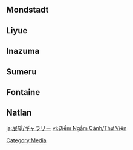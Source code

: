 {{CustomTabs
|tab1 = Overview
|tab2 = Gallery
}}
==Mondstadt==
{{Main|Viewpoint/Mondstadt}}
{{Viewpoints by Category Gallery|Mondstadt}}

==Liyue==
{{Main|Viewpoint/Liyue}}
{{Viewpoints by Category Gallery|Liyue}}

==Inazuma==
{{Main|Viewpoint/Inazuma}}
{{Viewpoints by Category Gallery|Inazuma}}

==Sumeru==
{{Main|Viewpoint/Sumeru}}
{{Viewpoints by Category Gallery|Sumeru}}

==Fontaine==
{{Main|Viewpoint/Fontaine}}
{{Viewpoints by Category Gallery|Fontaine}}

==Natlan==
{{Main|Viewpoint/Natlan}}
{{Viewpoints by Category Gallery|Natlan}}

[[Category:Media]]

[[ja:展望/ギャラリー]]
[[vi:Điểm Ngắm Cảnh/Thư Viện]]
